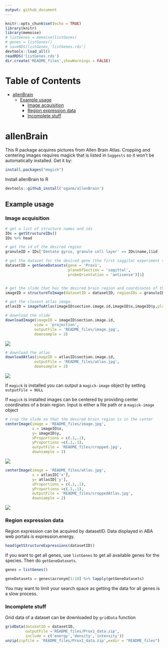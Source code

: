 ```yaml
---
output: github_document
---
```

```r
knitr::opts_chunk$set(echo = TRUE)
library(knitr)
library(memoise)
# listGenes = memoise(listGenes)
# genes = listGenes()
# saveRDS(listGenes,'listGenes.rds')
devtools::load_all()
readRDS('listGenes.rds')
dir.create('README_files',showWarnings = FALSE)
```

Table of Contents
=================

   * [allenBrain](#allenbrain)
      * [Example usage](#example-usage)                                                                                                            
         * [Image acquisition](#image-acquisition)                                                                                                 
         * [Region expression data](#region-expression-data)                                                                                       
         * [Incomplete stuff](#incomplete-stuff)   

# allenBrain

This R package acquires pictures from Allen Brain Atlas. Cropping and centering images requires magick that is listed in `Suggests` so it won't be automatically installed. Get it by:

```r
install.packages("magick")
```

Install allenBrain to R
``` r
devtools::github_install('oganm/allenBrain')
```

## Example usage

### Image acquisition

``` r
# get a list of structure names and ids
IDs = getStructureIDs()
IDs %>% head
```

```r
# get the id of the desired region
granuleID = IDs['Dentate gyrus, granule cell layer' == IDs$name,]$id

# get the dataset for the desired gene (the first saggital experiment that did not fail)
datasetID = getGeneDatasets(gene = 'Prox1',
                            planeOfSection = 'sagittal',
                            probeOrientation = 'antisense')[1]


# get the slide that has the desired brain region and coordinates of the center of the region
imageID = structureToImage(datasetID = datasetID, regionIDs = granuleID)

# get the closest atlas image. 
atlasID = imageToAtlas(imageID$section.image.id,imageID$x,imageID$y,planeOfSection ='sagittal')

# download the slide
downloadImage(imageID = imageID$section.image.id, 
             view = 'projection',
             outputFile = 'README_files/image.jpg',
             downsample = 2)
```
![](README_files/image.jpg)

```r
# download the atlas
downloadAtlas(imageID = atlasID$section.image.id, 
             outputFile = 'README_files/atlas.jpg',
             downsample = 2)
```
![](README_files/atlas.jpg)

If `magick` is installed you can output a `magick-image` object by setting `outputFile = NULL`

If `magick` is installed images can be centered by providing center coordinates of a brain region. Input is either a file path or a `magick-image` object
```r
# crop the slide so that the desired brain region is in the center
centerImage(image = 'README_files/image.jpg', 
            x = imageID$x,
            y= imageID$y,
            xProportions = c(.1,.1),
            yProportions =c(.1,.1),
            outputFile = 'README_files/cropped.jpg',
            downsample = 2)
```

![](README_files/cropped.jpg)

```r
centerImage(image = 'README_files/atlas.jpg', 
            x = atlasID['x'],
            y= atlasID['y'],
            xProportions = c(.1,.1),
            yProportions =c(.1,.1),
            outputFile = 'README_files/croppedAtlas.jpg',
            downsample = 2)
```
![](README_files/croppedAtlas.jpg)

### Region expression data

Region expression can be acquired by datasetID. Data displayed in ABA web portals is expression.energy.

```r
head(getStructureExpressions(datasetID))
```

If you want to get all genes, use `listGenes` to get all available genes for the species. Then do `getGeneDatasets`.

```r
genes = listGenes()

geneDatasets = genes$acronym[1:10] %>% lapply(getGeneDatasets)
```

You may want to limit your search space as getting the data for all genes is a slow process.

### Incomplete stuff


Grid data of a dataset can be downloaded by `gridData` function
```r
gridData(datasetID = datasetID,
         outputFile ='README_files/Prox1_data.zip',
         include = c('energy','density','intensity'))
unzip(zipfile = 'README_files/Prox1_data.zip',exdir = "README_files")
```